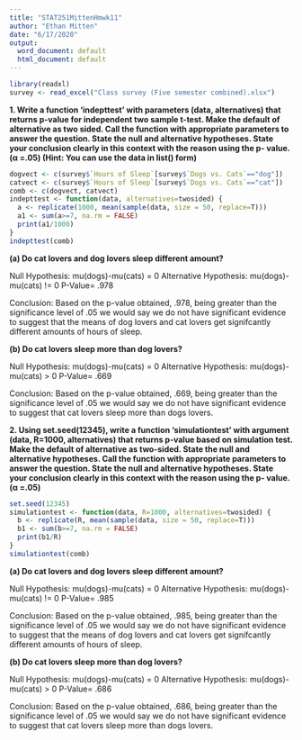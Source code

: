 ```yaml
---
title: "STAT251MittenHmwk11"
author: "Ethan Mitten"
date: "6/17/2020"
output:
  word_document: default
  html_document: default
---
```


```r
library(readxl)
survey <- read_excel("Class survey (Five semester combined).xlsx")
```

**1.	Write a function ‘indepttest’ with parameters (data, alternatives) that returns p-value for independent two sample t-test. Make the default of alternative as two sided. Call the function with appropriate parameters to answer the question. State the null and alternative hypotheses. State your conclusion clearly in this context with the reason using the p- value.  (α =.05) (Hint: You can use the data in list() form)**


```r
dogvect <- c(survey$`Hours of Sleep`[survey$`Dogs vs. Cats`=="dog"])
catvect <- c(survey$`Hours of Sleep`[survey$`Dogs vs. Cats`=="cat"])
comb <- c(dogvect, catvect)
indepttest <- function(data, alternatives=twosided) {
  a <- replicate(1000, mean(sample(data, size = 50, replace=T)))
  a1 <- sum(a>=7, na.rm = FALSE)
  print(a1/1000)
}
indepttest(comb)
```

**(a)	Do cat lovers and dog lovers sleep different amount?**

Null Hypothesis: mu(dogs)-mu(cats) = 0
Alternative Hypothesis: mu(dogs)-mu(cats) != 0
P-Value= .978

Conclusion: Based on the p-value obtained, .978, being greater than the significance level of .05 we would say we do not have significant evidence to suggest that the means of dog lovers and cat lovers get signifcantly different amounts of hours of sleep.

**(b)	Do cat lovers sleep more than dog lovers?**

Null Hypothesis: mu(dogs)-mu(cats) = 0
Alternative Hypothesis: mu(dogs)-mu(cats) > 0
P-Value= .669

Conclusion: Based on the p-value obtained, .669, being greater than the significance level of .05 we would say we do not have significant evidence to suggest that cat lovers sleep more than dogs lovers.



**2.	Using set.seed(12345), write a function ‘simulationtest’ with argument (data, R=1000, alternatives) that returns p-value based on simulation test. Make the default of alternative as two-sided. State the null and alternative hypotheses. Call the function with appropriate parameters to answer the question. State the null and alternative hypotheses. State your conclusion clearly in this context with the reason using the p- value.  (α =.05)**

```r
set.seed(12345)
simulationtest <- function(data, R=1000, alternatives=twosided) {
  b <- replicate(R, mean(sample(data, size = 50, replace=T)))
  b1 <- sum(b>=7, na.rm = FALSE)
  print(b1/R)
}
simulationtest(comb)
```

**(a)	Do cat lovers and dog lovers sleep different amount?**

Null Hypothesis: mu(dogs)-mu(cats) = 0
Alternative Hypothesis: mu(dogs)-mu(cats) != 0
P-Value= .985

Conclusion: Based on the p-value obtained, .985, being greater than the significance level of .05 we would say we do not have significant evidence to suggest that the means of dog lovers and cat lovers get signifcantly different amounts of hours of sleep.


**(b)	Do cat lovers sleep more than dog lovers?**

Null Hypothesis: mu(dogs)-mu(cats) = 0
Alternative Hypothesis: mu(dogs)-mu(cats) > 0
P-Value= .686

Conclusion: Based on the p-value obtained, .686, being greater than the significance level of .05 we would say we do not have significant evidence to suggest that cat lovers sleep more than dogs lovers.




















